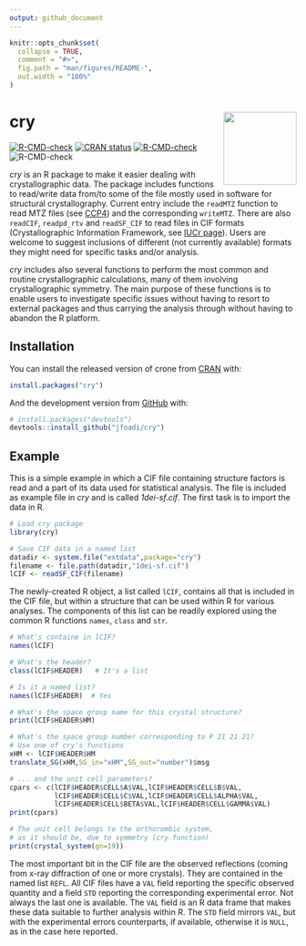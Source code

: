 ```yaml
---
output: github_document
---
```


<!-- README.md is generated from README.Rmd. Please edit that file -->

```r
knitr::opts_chunk$set(
  collapse = TRUE,
  comment = "#>",
  fig.path = "man/figures/README-",
  out.width = "100%"
)
```

# cry <img src='man/figures/logo.png' align="right" height="128" />
<!-- badges: start -->
[![R-CMD-check](https://github.com/jfoadi/cry/workflows/R-CMD-check/badge.svg)](https://github.com/jfoadi/cry/actions)
[![CRAN status](https://www.r-pkg.org/badges/version/cry)](https://CRAN.R-project.org/package=cry)
[![R-CMD-check](https://github.com/jfoadi/cry/workflows/R-CMD-check/badge.svg)](https://github.com/jfoadi/cry/actions)
<!-- badges: start -->
![R-CMD-check](https://github.com/jfoadi/cry/actions/workflows/R-CMD-check.yaml/badge.svg)
<!-- badges: end -->

<!-- badges: end -->


*cry* is an R package to make it easier dealing with crystallographic data. The package includes functions to read/write
data from/to some of the file mostly used in software for
structural crystallography. Current entry include the `readMTZ` function
to read MTZ files (see [CCP4](https://www.ccp4.ac.uk)) and the
corresponding `writeMTZ`. There are also `readCIF`, `readpd_rtv` and `readSF_CIF` to read files in CIF formats (Crystallographic Information Framework, see [IUCr page](https://www.iucr.org/resources/cif)). Users are welcome to suggest inclusions of different (not currently available) formats they might need for specific tasks and/or analysis.

*cry* includes also several functions to perform the most common
and routine crystallographic calculations, many of them involving
crystallographic symmetry. The main purpose of these functions
is to enable users to investigate specific issues without having to
resort to external packages and thus carrying the analysis through
without having to abandon the R platform.

## Installation

You can install the released version of crone from [CRAN](https://CRAN.R-project.org) with:

``` r
install.packages("cry")
```

And the development version from [GitHub](https://github.com/) with:

``` r
# install.packages("devtools")
devtools::install_github("jfoadi/cry")
```
## Example

This is a simple example in which a CIF file containing structure factors is read and a part of its data used for statistical analysis. The file is included as example file in *cry* and is called *1dei-sf.cif*. The first
task is to import the data in R.

```r
# Load cry package
library(cry)

# Save CIF data in a named list
datadir <- system.file("extdata",package="cry")
filename <- file.path(datadir,"1dei-sf.cif")
lCIF <- readSF_CIF(filename)
```

The newly-created R object, a list called `lCIF`, contains all that
is included in the CIF file, but within a structure that can be
used within R for various analyses. The components of this list can
be readily explored using the common R functions `names`, `class`
and `str`.

```r
# What's containe in lCIF?
names(lCIF)

# What's the header?
class(lCIF$HEADER)   # It's a list

# Is it a named list?
names(lCIF$HEADER)  # Yes

# What's the space group name for this crystal structure?
print(lCIF$HEADER$HM)

# What's the space group number corresponding to P 21 21 21?
# Use one of cry's functions
xHM <- lCIF$HEADER$HM
translate_SG(xHM,SG_in="xHM",SG_out="number")$msg

# ... and the unit cell parameters?
cpars <- c(lCIF$HEADER$CELL$A$VAL,lCIF$HEADER$CELL$B$VAL,
           lCIF$HEADER$CELL$C$VAL,lCIF$HEADER$CELL$ALPHA$VAL,
           lCIF$HEADER$CELL$BETA$VAL,lCIF$HEADER$CELL$GAMMA$VAL)
print(cpars)

# The unit cell belongs to the orthorombic system,
# as it should be, due to symmetry (cry function)
print(crystal_system(gn=19))
```

The most important bit in the CIF file are the observed reflections (coming from x-ray diffraction of one or more crystals). They are contained in the named list `REFL`. All
CIF files have a `VAL` field reporting the specific observed
quantity and a field `STD` reporting the corresponding experimental error. Not always the last one is available. The
`VAL` field is an R data frame that makes these data suitable to
further analysis within R. The `STD` field mirrors `VAL`, but with
the experimental errors counterparts, if available, otherwise it
is `NULL`, as in the case here reported.
